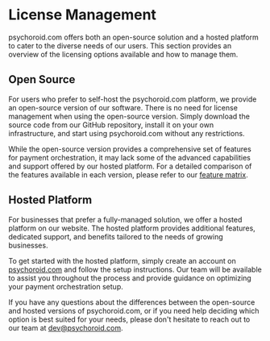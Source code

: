 # License Management

psychoroid.com offers both an open-source solution and a hosted platform to cater to the diverse needs of our users. This section provides an overview of the licensing options available and how to manage them.

## Open Source

For users who prefer to self-host the psychoroid.com platform, we provide an open-source version of our software. There is no need for license management when using the open-source version. Simply download the source code from our GitHub repository, install it on your own infrastructure, and start using psychoroid.com without any restrictions.

While the open-source version provides a comprehensive set of features for payment orchestration, it may lack some of the advanced capabilities and support offered by our hosted platform. For a detailed comparison of the features available in each version, please refer to our [feature matrix](https://psychoroid.com/feature-matrix).

## Hosted Platform

For businesses that prefer a fully-managed solution, we offer a hosted platform on our website. The hosted platform provides additional features, dedicated support, and benefits tailored to the needs of growing businesses.

To get started with the hosted platform, simply create an account on [psychoroid.com](https://psychoroid.com/sign-up) and follow the setup instructions. Our team will be available to assist you throughout the process and provide guidance on optimizing your payment orchestration setup.

If you have any questions about the differences between the open-source and hosted versions of psychoroid.com, or if you need help deciding which option is best suited for your needs, please don't hesitate to reach out to our team at [dev@psychoroid.com](mailto:dev@psychoroid.com).